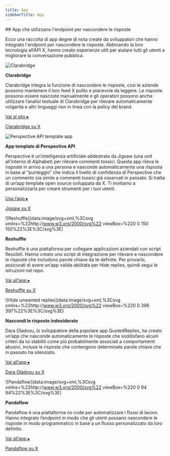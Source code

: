 ```yaml
---
title: App
sidebarTitle: App
---
```




<div id="apps-using-the-hide-replies-endpoint">
  ## App che utilizzano l'endpoint per nascondere le risposte
</div>

Ecco una raccolta di app degne di nota create da sviluppatori che hanno integrato l'endpoint per nascondere le risposte. Abbinando la loro tecnologia all’API X, hanno creato esperienze utili per aiutare tutti gli utenti a migliorare la conversazione pubblica.

![Clarabridge](https://cdn.cms-twdigitalassets.com/content/dam/developer-twitter/hide-replies/clarabridge.jpg.twimg.1920.jpg)

**Clarabridge**

Clarabridge integra la funzione di nascondere le risposte, così le aziende possono mantenere il loro feed X pulito e piacevole da leggere. Le risposte possono essere nascoste manualmente e gli operatori possono anche utilizzare l’analisi testuale di Clarabridge per rilevare automaticamente volgarità e altri linguaggi non in linea con la policy del brand.

[Vai al sito ▸](https://www.clarabridge.com/ "Vai al sito ▸")

[Clarabridge su X](https://x.com/Clarabridge "Clarabridge su X")

![Perspective API template app](https://cdn.cms-twdigitalassets.com/content/dam/developer-twitter/hide-replies/perspective-logo.png.twimg.1920.png)

**App template di Perspective API**

Perspective è un’intelligenza artificiale addestrata da Jigsaw (una unit all’interno di Alphabet) per rilevare commenti tossici. Questa app rileva le risposte in arrivo a una persona e nasconde automaticamente una risposta in base al “punteggio” che indica il livello di confidenza di Perspective che un commento sia simile a commenti tossici già osservati in passato. Si tratta di un’app template open source sviluppata da X. Ti invitiamo a personalizzarla per creare strumenti per i tuoi utenti.

[Usa l’app ▸](https://quintessential-yoke.glitch.me "Usa l’app ▸")

[Jigsaw su X](https://x.com/jigsaw "Jigsaw su X")

![Reshuffle](data:image/svg+xml,%3Csvg xmlns=%22http://www.w3.org/2000/svg%22 viewBox=%220 0 150 150%22%3E%3C/svg%3E)

**Reshuffle**

Reshuffle è una piattaforma per collegare applicazioni aziendali con script flessibili. Hanno creato uno script di integrazione per rilevare e nascondere le risposte che includono parole chiave da te definite. Per provarlo, assicurati di avere un’app valida abilitata per Hide replies, quindi segui le istruzioni nel repo.

[Vai all’app ▸](https://github.com/reshufflehq/reshuffle "Vai all’app ▸")

[Reshuffle su X](https://x.com/reshufflehq "Reshuffle su X")

![Hide unwanted replies](data:image/svg+xml,%3Csvg xmlns=%22http://www.w3.org/2000/svg%22 viewBox=%220 0 396 397%22%3E%3C/svg%3E)

**Nascondi le risposte indesiderate**

Dara Oladosu, lo sviluppatore della popolare app QuotedReplies, ha creato un’app che nasconde automaticamente le risposte che soddisfano alcuni criteri da lui stabiliti come più probabilmente associati a comportamenti abusivi, incluse le risposte che contengono determinate parole chiave che in passato ha silenziato.

[Vai all’app ▸](https://hideunwantedreplies.com/ "Vai all’app ▸")

[Dara Oladosu su X](https://x.com/dara_tobi "Dara Oladosu su X")

![Pandaflow](data:image/svg+xml,%3Csvg xmlns=%22http://www.w3.org/2000/svg%22 viewBox=%220 0 94 94%22%3E%3C/svg%3E)

**Pandaflow**

Pandaflow è una piattaforma no code per automatizzare i flussi di lavoro. Hanno integrato l’endpoint in modo che gli utenti possano nascondere le risposte in modo programmatico in base a un flusso personalizzato da loro definito.

[Vai all’app ▸](https://pandaflow.io/ "Vai all’app ▸")

[Pandaflow su X](https://x.com/pandaflowio "Pandaflow su X")